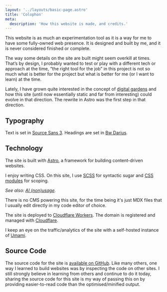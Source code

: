 ```yaml
---
layout: '../layouts/basic-page.astro'
title: 'Colophon'
meta:
  description: 'How this website is made, and credits.'
---
```



This website is as much an experimentation tool as it is a way for me to have some fully-owned web presence. It is designed and built by me, and it is never considered finished or complete.

The way some details on the site are built might seem overkill at times. That’s by design, I probably wanted to test or play with a different tech or approach at the time, “the right tool for the job” in this project is not so much what is better for the project but what is better for me (or I want to learn) at the time.

Lately, I have grown quite interested in the concept of [digital gardens](https://maggieappleton.com/garden-history) and how this site (until now essentially static and far from interesting) could evolve in that direction. The rewrite in Astro was the first step in that direction.

## Typography

Text is set in [Source Sans 3](https://github.com/adobe-fonts/source-sans). Headings are set in [Bw Darius](https://brandingwithtype.com/typefaces/bw-darius).

## Technology

The site is built with [Astro](https://astro.build/), a framework for building content-driven websites.

I enjoy writing CSS. On this site, I use [SCSS](https://sass-lang.com/) for syntactic sugar and [CSS modules](https://github.com/css-modules/css-modules) for scoping.

_See also: [AI (non)usage](/ai/)._

There is no CMS powering this site, for the time being it's just MDX files that I usually edit directly in my code editor of choice.

The site is deployed to [Cloudflare Workers](https://workers.cloudflare.com/). The domain is registered and managed with [Cloudflare](https://www.cloudflare.com/).

I keep an eye on the traffic/analytics of the site with a self-hosted instance of [Umami](https://umami.is/).

## Source Code

The source code for the site is [available on GitHub](https://github.com/guill3m/website). Like many others, one way I learned to build websites was by inspecting the code on other sites. I still strongly believe in learning from others and continue to do it today, sharing the source code for this site is my way of passing this on by providing easier-to-read code than the optimised/minified output.
